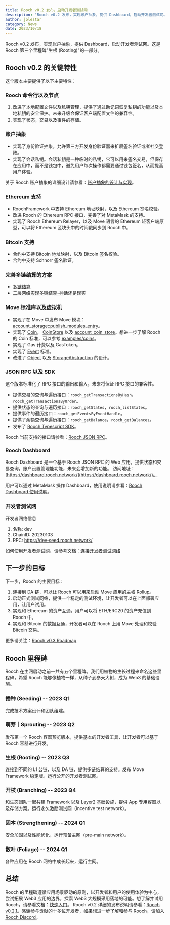 ```yaml
---
title: Rooch v0.2 发布，启动开发者测试网
description: "Rooch v0.2 发布，实现账户抽象，提供 Dashboard，启动开发者测试网。"
author: jolestar
category: News
date: 2023/10/18
---
```



<PostHeader />

Rooch v0.2 发布，实现账户抽象，提供 Dashboard，启动开发者测试网。这是 Rooch 第三个里程碑"生根 (Rooting)"的一部分。

## Rooch v0.2 的关键特性

这个版本主要提供了以下主要特性：

### Rooch 命令行以及节点

1. 改进了本地配置文件以及私钥管理，提供了通过助记词恢复私钥的功能以及本地私钥的安全保护。未来升级会保证客户端配置文件的兼容性。
2. 实现了状态，交易以及事件的存储。

### 账户抽象

* 实现了身份验证抽象，允许第三方开发身份验证器来扩展签名验证或者社交登陆。
* 实现了会话私钥。会话私钥是一种临时的私钥，它可以用来签名交易，但保存在应用中，而不是钱包中，避免用户每次操作都需要通过钱包签名，从而提高用户体验。

关于 Rooch 账户抽象的详细设计请参看：[账户抽象的设计与实现](../learn/core-concepts/accounts/account-abstraction-implementation.zh-CN.mdx)。

### Ethereum 支持

* RoochFramework 中支持 Ethereum 地址映射，以及 Ethereum 签名校验。
* 改进 Rooch 的 Ethereum RPC 接口，完善了对 MetaMask 的支持。
* 实现了 Rooch Ethereum Relayer，以及 Move 语言的 Ethereum 轻客户端原型，可以将 Ethereum 区块头中的时间戳同步到 Rooch 中。 

### Bitcoin 支持

* 合约中支持 Bitcoin 地址映射，以及 Bitcoin 签名校验。
* 合约中支持 Schnorr 签名验证。

### 完善多链结算的方案

* [多链结算](../learn/in-depth-tech/multi-chain-settlement/multi-chain-settlement.zh-CN.mdx)
* [二层网络实现多链结算-神话还是现实](./multi-chain_settlement_by_layer2-myth_or_Reality.zh-CN.mdx)

### Move 标准库以及虚拟机

* 实现了在 Move 中发布 Move 模块：[account_storage::publish_modules_entry](https://github.com/rooch-network/rooch/blob/7fd6418dff1aa7e40cae9e8eede375b776bbb771/moveos/moveos-stdlib/moveos-stdlib/sources/account_storage.move#L224)。
* 实现了 [Coin](https://github.com/rooch-network/rooch/blob/main/crates/rooch-framework/sources/coin.move)， [CoinStore](https://github.com/rooch-network/rooch/blob/main/crates/rooch-framework/sources/coin_store.move) 以及 [account_coin_store](https://github.com/rooch-network/rooch/blob/main/crates/rooch-framework/sources/account_coin_store.move)。想进一步了解 Rooch 的 Coin 标准，可以参考 [examples/coins](https://github.com/rooch-network/rooch/tree/main/examples/coins)。
* 实现了 Gas 计费以及 GasToken。
* 实现了 [Event](https://github.com/rooch-network/rooch/blob/main/moveos/moveos-stdlib/moveos-stdlib/sources/event.move) 标准。
* 改进了 [Object](../learn/core-concepts/objects/object.zh-CN.mdx) 以及 [StorageAbstraction](../learn/core-concepts/objects/storage-abstraction.zh-CN.mdx) 的设计。


### JSON RPC 以及 SDK

这个版本标准化了 RPC 接口的输出和输入，未来将保证 RPC 接口的兼容性。

* 提供交易的查询与遍历接口：`rooch_getTransactionsByHash`，`rooch_getTransactionsByOrder`。
* 提供状态的查询与遍历接口：`rooch_getStates`，`rooch_listStates`。
* 提供事件的遍历接口：`rooch_getEventsByEventHandle`。
* 提供了余额查询与遍历接口：`rooch_getBalance`，`rooch_getBalances`。
* 发布了 [Rooch Typescript SDK](https://www.npmjs.com/package/@roochnetwork/sdk)。


Rooch 当前支持的接口请参看：[Rooch JSON RPC](../build/reference/rpc/json-rpc.zh-CN.mdx)。


### Rooch Dashboard

Rooch Dashboard 是一个基于 Rooch JSON RPC 的 Web 应用，提供状态和交易查询，账户设置管理能功能，未来会增加新的功能。
访问地址：[https://dashboard.rooch.network/](https://dashboard.rooch.network/)。 

用户可以通过 MetaMask 操作 Dashboard，使用说明请参看：[Rooch Dashboard 使用说明](../learn/user-guides/dashboard.zh-CN.mdx)。

### 开发者测试网

开发者网络信息

1. 名称: dev
2. ChainID: 20230103
3. RPC: https://dev-seed.rooch.network/

如何使用开发者测试网，请参考文档：[连接开发者测试网络](../build/getting-started/connect-to-rooch/connect-devnet.zh-CN.mdx)

## 下一步的目标

下一步，Rooch 的主要目标：

1. 连接到 DA 链，可以让 Rooch 可以用来启动 Move 应用的主权 Rollup。
2. 启动正式测试网络，提供一个稳定的测试环境，让开发者可以在上面部署应用，让用户试用。
3. 实现和 Ethereum 的资产互通，用户可以将 ETH/ERC20 的资产充值到 Rooch 中。
4. 实现和 Bitcoin 的数据互通，开发者可以在 Rooch 上用 Move 处理和校验 Bitcoin 交易。

更多请关注：[Rooch v0.3 Roadmap](https://github.com/rooch-network/rooch/issues/1000)

## Rooch 里程碑

Rooch 在主网启动之前一共有五个里程碑。我们用植物的生长过程来命名这些里程碑，希望 Rooch 能够像植物一样，从种子到参天大树，成为 Web3 的基础设施。

### 播种 (Seeding) -- 2023 Q1

完成技术方案设计和团队组建。

### 萌芽｜Sprouting -- 2023 Q2

发布第一个 Rooch 容器预览版本，提供基本的开发者工具，让开发者可以基于 Rooch 容器进行开发。

### 生根 (Rooting) -- 2023 Q3

连接到不同的 L1 公链，以及 DA 链，提供多链结算的支持。发布 Move Framework 稳定版。运行公开的开发者测试网。

### 开枝 (Branching) -- 2023 Q4

和生态团队一起共建 Framework 以及 Layer2 基础设施，提供 App 专用容器以及存储方案。运行永久激励测试网（incentive test network）。

### 固本 (Strengthening) -- 2024 Q1

安全加固以及性能优化，运行预备主网（pre-main network）。

### 散叶 (Foliage) -- 2024 Q1

各种应用在 Rooch 网络中成长起来，运行主网。

## 总结

Rooch 的里程碑遵循应用场景驱动的原则，以开发者和用户的使用体验为中心，尝试拓展 Web3 应用的边界，探索 Web3 大规模采用落地的可能。想了解并试用 Rooch，请参看文档：[快速入门](../build/getting-started/first-contract/quick-start.zh-CN.mdx)。
Rooch v0.2 详细的发布说明请参看：[Rooch v0.2.1](https://github.com/rooch-network/rooch/releases/tag/v0.2.1)。感谢参与贡献的十多位开发者，如果想进一步了解和参与 Rooch，请加入 [Rooch Discord](https://discord.gg/rooch)。
